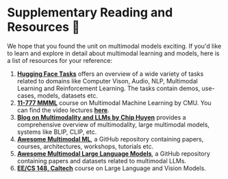 # Supplementary Reading and Resources 🤗

We hope that you found the unit on multimodal models exciting. If you'd like to learn and explore in detail about multimodal learning and models, here is a list of resources
for your reference:

1. [**Hugging Face Tasks**](https://huggingface.co/tasks) offers an overview of a wide variety of tasks related to domains like Computer Vison, Audio, NLP, Multimodal Learning and Reinforcement Learning. The tasks contain demos, use-cases, models, datasets etc.
2. [**11-777 MMML**](https://cmu-multicomp-lab.github.io/mmml-course/fall2022/) course on Multimodal Machine Learning by CMU. You can find the video lectures [**here**](https://www.youtube.com/@LPMorency/playlists).
3. [**Blog on Multimodality and LLMs by Chip Huyen**](https://huyenchip.com/2023/10/10/multimodal.html) provides a comprehensive overview of multimodality, large multimodal models, systems like BLIP, CLIP, etc.
4. [**Awesome Multimodal ML**](https://github.com/pliang279/awesome-multimodal-ml), a GitHub repository containing papers, courses, architectures, workshops, tutorials etc.
5. [**Awesome Multimodal Large Language Models**](https://github.com/BradyFU/Awesome-Multimodal-Large-Language-Models), a GitHub repository containing papers and datasets related to multimodal LLMs. 
6. [**EE/CS 148, Caltech**](https://gkioxari.github.io/teaching/cs148/) course on Large Language and Vision Models.
